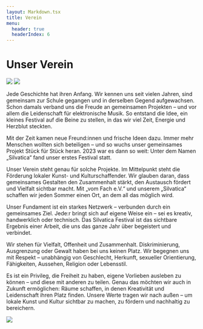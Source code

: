 ```yaml
---
layout: Markdown.tsx
title: Verein
menu:
  header: true
  headerIndex: 6
---
```


# Unser Verein

<div class="flex flex-wrap gap-2">
  <img src="/media/images/verein.jpg" class="w-64 object-cover flex-grow" />
  <img src="/media/images/verein_2.jpg" class="w-64 object-cover flex-grow" />
</div>

Jede Geschichte hat ihren Anfang.
Wir kennen uns seit vielen Jahren, sind gemeinsam zur Schule gegangen und in derselben Gegend aufgewachsen. Schon damals verband uns die Freude an gemeinsamen Projekten – und vor allem die Leidenschaft für elektronische Musik. So entstand die Idee, ein kleines Festival auf die Beine zu stellen, in das wir viel Zeit, Energie und Herzblut steckten.

Mit der Zeit kamen neue Freund:innen und frische Ideen dazu. Immer mehr Menschen wollten sich beteiligen – und so wuchs unser gemeinsames Projekt Stück für Stück heran. 2023 war es dann so weit: Unter dem Namen „Silvatica“ fand unser erstes Festival statt.

Unser Verein steht genau für solche Projekte. Im Mittelpunkt steht die Förderung lokaler Kunst- und Kulturschaffender. Wir glauben daran, dass gemeinsames Gestalten den Zusammenhalt stärkt, den Austausch fördert und Vielfalt sichtbar macht. Mit „vom Fach e.V.“ und unserem „Silvatica“ schaffen wir jeden Sommer einen Ort, an dem all das möglich wird.

Unser Fundament ist ein starkes Netzwerk – verbunden durch ein gemeinsames Ziel. Jede:r bringt sich auf eigene Weise ein – sei es kreativ, handwerklich oder technisch. Das Silvatica Festival ist das sichtbare Ergebnis einer Arbeit, die uns das ganze Jahr über begeistert und verbindet.

Wir stehen für Vielfalt, Offenheit und Zusammenhalt. Diskriminierung, Ausgrenzung oder Gewalt haben bei uns keinen Platz. Wir begegnen uns mit Respekt – unabhängig von Geschlecht, Herkunft, sexueller Orientierung, Fähigkeiten, Aussehen, Religion oder Lebensstil.

Es ist ein Privileg, die Freiheit zu haben, eigene Vorlieben ausleben zu können – und diese mit anderen zu teilen. Genau das möchten wir auch in Zukunft ermöglichen: Räume schaffen, in denen Kreativität und Leidenschaft ihren Platz finden.
Unsere Werte tragen wir nach außen – um lokale Kunst und Kultur sichtbar zu machen, zu fördern und nachhaltig zu bereichern.

<img src="/vom-fach-logo.svg" class="h-32 bg-white" />
